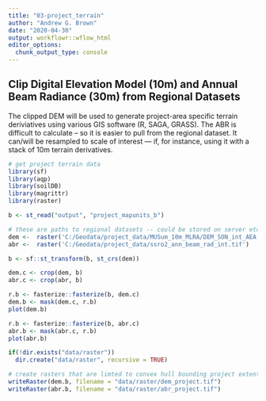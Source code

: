 ```yaml
---
title: "03-project_terrain"
author: "Andrew G. Brown"
date: "2020-04-30"
output: workflowr::wflow_html
editor_options:
  chunk_output_type: console
---
```


## Clip Digital Elevation Model (10m) and Annual Beam Radiance (30m) from Regional Datasets

The clipped DEM will be used to generate project-area specific terrain deriviatives using various GIS software (R, SAGA, GRASS). The ABR is difficult to calculate -- so it is easier to pull from the regional dataset. It can/will be resampled to scale of interest --- if, for instance, using it with a stack of 10m terrain derivatives.

```r
# get project terrain data
library(sf)
library(aqp)
library(soilDB)
library(magrittr)
library(raster)

b <- st_read("output", "project_mapunits_b")

# these are paths to regional datasets -- could be stored on server etc
dem <-  raster('C:/Geodata/project_data/MUSum_10m_MLRA/DEM_SON_int_AEA.tif')
abr <-  raster('C:/Geodata/project_data/ssro2_ann_beam_rad_int.tif')

b <- sf::st_transform(b, st_crs(dem))

dem.c <- crop(dem, b)
abr.c <- crop(abr, b)

r.b <- fasterize::fasterize(b, dem.c)
dem.b <- mask(dem.c, r.b)
plot(dem.b)

r.b <- fasterize::fasterize(b, abr.c)
abr.b <- mask(abr.c, r.b)
plot(abr.b)

if(!dir.exists("data/raster"))
  dir.create("data/raster", recursive = TRUE)

# create rasters that are limted to convex hull bounding project extent
writeRaster(dem.b, filename = "data/raster/dem_project.tif")
writeRaster(abr.b, filename = "data/raster/abr_project.tif")
```

